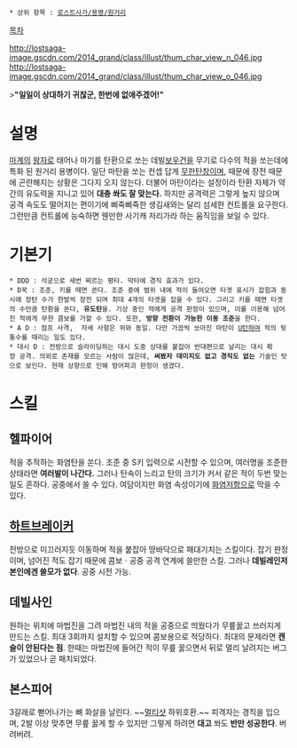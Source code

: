  * 상위 항목 : [[로스트사가/용병/원거리]]

[[목차]]

http://lostsaga-image.gscdn.com/2014_grand/class/illust/thum_char_view_n_046.jpg
http://lostsaga-image.gscdn.com/2014_grand/class/illust/thum_char_view_o_046.jpg

>'''"일일이 상대하기 귀찮군, 한번에 없애주겠어!"'''

= 설명 =
[[마계]]의 [[왕자]]로 태어나 마기를 탄환으로 쏘는 데빌[[석궁|보우건]]을 무기로 다수의 적을 쏘는데에 특화 된 원거리 용병이다. 일단 마탄을 쏘는 컨셉 답게 [[무한탄창]]이며, 때문에 장전 때문에 곤란해지는 상황은 그다지 오지 않는다. 더불어 마탄이라는 설정이라 탄환 자체가 약간의 유도력을 지니고 있어 '''대충 쏴도 잘 맞는다.''' 하지만 공격력은 그렇게 높지 않으며 공격 속도도 떨어지는 편이기에 삐죽삐죽한 생김새와는 달리 섬세한 컨트롤을 요구한다. 그런만큼 컨트롤에 능숙하면 웬만한 사기캐 저리가라 하는 움직임을 보일 수 있다.

= 기본기 =
 * DDD : 석궁으로 세번 찌르는 평타. 막타에 경직 효과가 있다.
 * D꾹 : 조준, 키를 떼면 쏜다. 조준 중에 범위 내에 적이 들어오면 타겟 표시가 잡힘과 동시에 장탄 수가 한발씩 장전 되며 최대 4개의 타겟을 잡을 수 있다. 그리고 키를 떼면 타겟의 수만큼 탄환을 쏜다, '''유도탄'''을. 기상 중인 적에게 공격 판정이 있으며, 이를 이용해 넘어진 적에게 무한 콤보를 가할 수 있다. 또한, '''방향 전환이 가능한 이동 조준'''을 한다.
 * A D : 점프 사격,  자세 사항은 위와 동일. 다만 가끔씩 쏘아진 마탄이 [[U턴]]하여 적의 뒷통수를 때리는 일도 있다.
 * 대시 D : 전방으로 슬라이딩하는 대시 도중 상대를 붙잡아 반대편으로 날리는 대시 확장 공격. 의외로 존재를 모르는 사람이 많은데, '''써봤자 데미지도 없고 경직도 없는''' 기술인 탓으로 보인다. 현재 상향으로 인해 방어파괴 판정이 생겼다.

= 스킬 =
== 헬파이어 ==
적을 추적하는 화염탄을 쏜다. 조준 중 S키 입력으로 시전할 수 있으며, 여러명을 조준한 상태라면 '''여러발이 나간다.''' 그러나 탄속이 느리고 탄의 크기가 커서 같은 적이 두번 맞는 일도 흔하다. 공중에서 쏠 수 있다. 여담이지만 화염 속성이기에 [[파이어메이지|화염저항]]으로 막을 수 있다.

== [[지드래곤|하트브레이커]] ==
전방으로 미끄러지듯 이동하며 적을 붙잡아 땅바닥으로 패대기치는 스킬이다. 잡기 판정이며, 넘어진 적도 잡기 때문에 콤보ㆍ공중 공격 연계에 쓸만한 스킬. 그러나 '''데빌레인저 본인에겐 쓸모가 없다'''. 공중 시전 가능.

== 데빌사인 ==
원하는 위치에 마법진을 그려 마법진 내의 적을 공중으로 띄웠다가 무릎꿇고 쓰러지게 만드는 스킬. 최대 3회까지 설치할 수 있으며 콤보용으로 적당하다. 최대의 문제라면 '''캔슬이 안된다는 점'''. 한때는 마법진에 들어간 적이 무릎 꿇으면서 뒤로 멀리 날려지는 버그가 있었으나 곧 패치되었다.

== 본스피어 ==
3갈래로 뻗어나가는 뼈 화살을 날린다. ~~[[로빈후드(로스트사가)|멀티샷]] 하위호환.~~ 피격자는 경직을 입으며, 2발 이상 맞추면 무릎 꿇게 할 수 있지만 그렇게 하려면 '''대고''' 쏴도 '''반만 성공한다'''. 버려버려.
